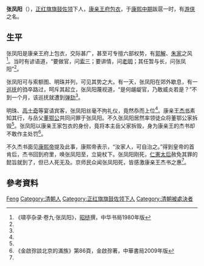 {{Other uses|张凤阳 (南京大学)|other=南京大学政治学系教授}}

'''张凤阳'''（{{bd|？||？}}），[[正红旗|正红旗]][[旗鼓佐领|旗鼓佐领]]下人，[[礼亲王|康亲王府]][[包衣|包衣]]，于[[康熙|康熙中期]]跋扈一时，有[[游侠|游侠]]之名。

== 生平 ==
张凤阳是康亲王府上包衣，交际甚广，甚至可专擅六部权势，有[[郭解|郭解]]、[[朱家|朱家]]之风<ref name="啸亭" >《啸亭杂录·卷九·张凤阳》，[[昭梿|昭梿]]撰，中华书局1980年版</ref>。当时有谚语道，“要做官，问[[索额图|索三]]；要讲情，问[[纳兰明珠|老明]]；其任暂与长，问张凤阳”<ref name="啸亭" />。

张凤阳可与索额图、明珠并列，可见其势之大。有一天，张凤阳在郊外歇息，有一[[巡抚|巡抚]]的驺卒路过，呵斥其起立，张凤阳蔑视道，“是何龌龊官，乃敢威炎若是？”不到一个月，该巡抚就遭到[[弹劾|弹劾]]<ref name="啸亭" />。

明珠、[[高士奇|高士奇]]等宴请宾客，张凤阳丝毫不拘礼仪，竟然忝而上位<ref name="啸亭" />。康亲王[[杰书|杰书]]素知其行，与岳父[[董鄂公|董鄂公]]共同问罪于张凤阳。不久张凤阳居然率领徒众将董鄂公家拆毁<ref name="啸亭" />。张凤阳以康亲王家包衣的身份，竟将本主岳父家拆毁，身为康亲王的杰书却不敢作主处罚<ref>《金啟孮談北京的滿族》第86頁，金啟孮著，中華書局2009年版</ref>。

不久杰书面见[[康熙帝|康熙帝]]提及此事，康熙帝表示，“汝家人，可自治之。”得到皇帝的首肯后，杰书回到府里，唤张凤阳至，立毙杖下。张凤阳刚死，[[孝惠章皇后|仁憲太后]]赦免其罪的懿旨就到了，但已人死无及。京师民众闻张凤阳死，皆感激康亲王杰书之惠<ref name="啸亭" />。

== 參考資料 ==
{{reflist}}

{{Authority control}}
{{DEFAULTSORT:Zhang张}}
[[Category:张姓|Feng]]
[[Category:清朝人|Category:清朝人]]
[[Category:正红旗旗鼓佐领下人|Category:正红旗旗鼓佐领下人]]
[[Category:清朝被處決者|Category:清朝被處決者]]

{{清朝人物小作品}}